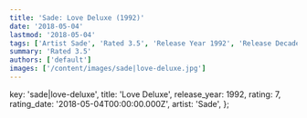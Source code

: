 ```yaml
---
title: 'Sade: Love Deluxe (1992)'
date: '2018-05-04'
lastmod: '2018-05-04'
tags: ['Artist Sade', 'Rated 3.5', 'Release Year 1992', 'Release Decade 1990']
summary: 'Rated 3.5'
authors: ['default']
images: ['/content/images/sade|love-deluxe.jpg']
---
```


  key: 'sade|love-deluxe',
  title: 'Love Deluxe',
  release_year: 1992,
  rating: 7,
  rating_date: '2018-05-04T00:00:00.000Z',
  artist: 'Sade',
};

<MusicRating data={data} />
